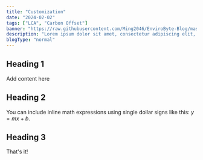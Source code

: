 ```yaml
---
title: "Customization"
date: "2024-02-02"
tags: ["LCA", "Carbon Offset"]
banner: "https://raw.githubusercontent.com/Ming2046/EnviroByte-Blog/master/images/customization.png"
description: "Lorem ipsum dolor sit amet, consectetur adipiscing elit, sed do eiusmod tempor incididunt ut labore et dolore magna aliqua."
blogType: "normal"
---
```


## Heading 1

Add content here

## Heading 2

You can include inline math expressions using single dollar signs like this: $y = mx + b$.

## Heading 3

That's it!
